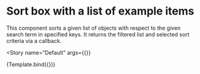 

<Meta
  title="Components/Selection Menus/SortBox"
  component={SortBox}
  decorators={decorators}
/>


# Sort box with a list of example items
This component sorts a given list of objects
with respect to the given search term in specified keys.
It returns the filtered list and selected sort criteria via a callback.

<Story
  name="Default"
  args={{}}
>
  {Template.bind({})}
</Story>

<ArgsTable of={SortBox} />
